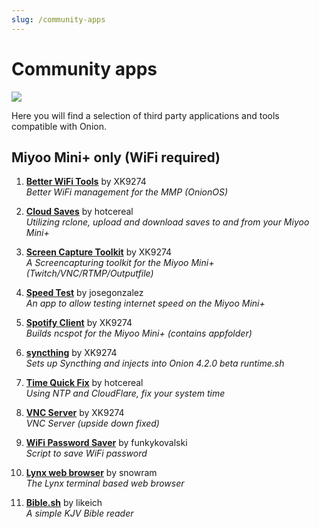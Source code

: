 ```yaml
---
slug: /community-apps
---
```




# Community apps

*![](https://user-images.githubusercontent.com/98862735/178884500-8188e34c-b140-4c8e-83d1-44ec4c3b5112.png)*


Here you will find a selection of third party applications and tools compatible with Onion.

<DocCardList />


## Miyoo Mini+ only (WiFi required)

1. [**Better WiFi Tools**](https://github.com/XK9274/better-wifi-miyoo) by XK9274  
   *Better WiFi management for the MMP (OnionOS)*

2. [**Cloud Saves**](https://github.com/hotcereal/cloud-saves-miyoo-mini-plus) by hotcereal  
   *Utilizing rclone, upload and download saves to and from your Miyoo Mini+*

3. [**Screen Capture Toolkit**](https://github.com/XK9274/screencap-toolkit-miyoo) by XK9274  
   *A Screencapturing toolkit for the Miyoo Mini+ (Twitch/VNC/RTMP/Outputfile)*

4. [**Speed Test**](https://github.com/josegonzalez/miyoo-speedtest) by josegonzalez  
   *An app to allow testing internet speed on the Miyoo Mini+*

5. [**Spotify Client**](https://github.com/XK9274/ncspotcli-compile-miyoo) by XK9274  
   *Builds ncspot for the Miyoo Mini+ (contains appfolder)*

6. [**syncthing**](https://github.com/XK9274/syncthing-app-miyoo) by XK9274  
   *Sets up Syncthing and injects into Onion 4.2.0 beta runtime.sh*

7. [**Time Quick Fix**](https://github.com/hotcereal/time-quick-fix) by hotcereal  
   *Using NTP and CloudFlare, fix your system time*

8. [**VNC Server**](https://github.com/XK9274/vncserver-miyoo) by XK9274  
   *VNC Server (upside down fixed)*

9. [**WiFi Password Saver**](https://github.com/funkykovalski/WIFI) by funkykovalski  
   *Script to save WiFi password*

10. [**Lynx web browser**](https://github.com/tailtwo/lynx-miyoo) by snowram  
    *The Lynx terminal based web browser*

11. [**Bible.sh**](https://github.com/likeich/bible-sh) by likeich  
    *A simple KJV Bible reader*
